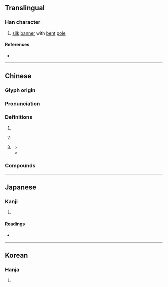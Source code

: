 {{character info}}
==Translingual==

===Han character===
{{Han char|rn=70|rad=方|as=06|sn=10|four=08247|canj=YSOBY|ids=⿸𭤨丹}}

# [[silk]] [[banner]] with [[bent]] [[pole]]

====References====
* {{Han ref|kx=0482.170|dkj=13640|dj=0844.100|hdz=32178.040|uh=65C3|ud=26051|bh=D1D0|bd=53712}}

----

==Chinese==
{{zh-forms}}

===Glyph origin===
{{Han etym}}
{{Han compound|㫃|丹|c1=s|c2=p|ls=psc}}

===Pronunciation===
{{zh-pron
|m=zhān
|c=zin1
|mc=y
|oc=y
|cat=n,adv
}}

===Definitions===
{{zh-hanzi}}

# {{n-g|a kind of [[banner]]}}
# {{lb|zh|obsolete}} {{zh-alt-form|氈|felt}}
# {{lb|zh|literary|obsolete}} {{contraction of|zh|[[之]][[焉]]}}
#* {{zh-x|人 之 為{wéi} 言，苟 亦 無 信。舍{shě} 旃 舍{shě} 旃，苟 亦 無 然。|When men tell their stories, // Do not readily believe them;<br>Put '''them''' aside, put '''them''' aside. // Do not readily assent to them.|ref=Shijing}}
#* {{zh-x|方 當{dāng} 盛 ^漢 之 隆，願 勉 旃，毋 多-談！|Now we happen to live in this great era of Han, a time of prosperity. May you strive '''for it''' (as a state official), and stop minding my business!|ref=Hanshu}}

===Compounds===
{{zh-der|嚼旃|廣夏細旃|旃檀|旃荼羅|旃裘|旃毛|戎旃|旃車}}

----

==Japanese==

===Kanji===
{{ja-kanji|grade=|rs=方06}}

# {{rfdef|ja|sort=方06}}

====Readings====
* {{ja-readings
|goon=せん
|kanon=せん
|kun=はた}}

----

==Korean==

===Hanja===
{{ko-hanja|hangeul=전|eumhun=|rv=jeon|mr=chŏn|y=cen}}

# {{rfdef|ko|sort=方06}}